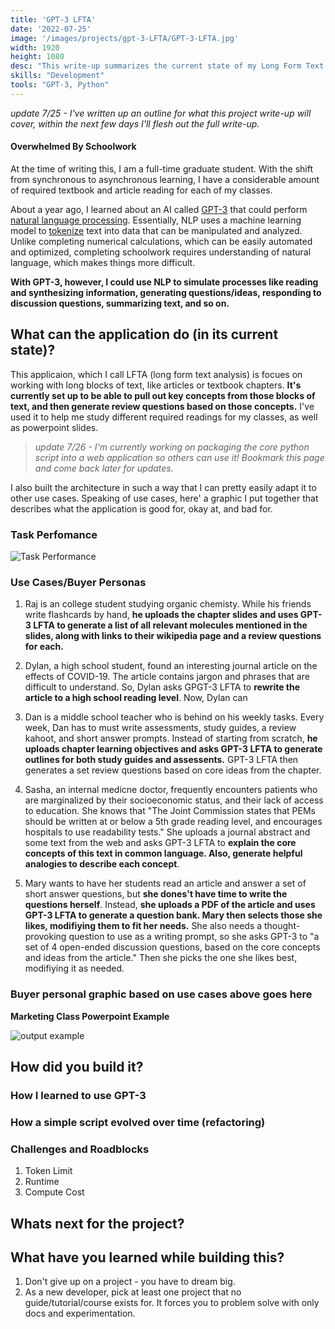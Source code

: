 ```yaml
---
title: 'GPT-3 LFTA'
date: '2022-07-25'
image: '/images/projects/gpt-3-LFTA/GPT-3-LFTA.jpg'
width: 1920
height: 1080
desc: "This write-up summarizes the current state of my Long Form Text Analysis (LFTA) project. It's written in python, and it uses artifical intelligence to pull key concepts from text and create review questions for those concepts. It's a work in progress, and you can find periodic updates here."
skills: "Development"
tools: "GPT-3, Python"
---
```


*update 7/25 - I've written up an outline for what this project write-up will cover, within the next few days I'll flesh out the full write-up.*

#### Overwhelmed By Schoolwork

At the time of writing this, I am a full-time graduate student. With the shift from synchronous to asynchronous learning, I have a considerable amount of required textbook and article reading for each of my classes. 

About a year ago, I learned about an AI called [GPT-3](https://openai.com/blog/gpt-3-apps/) that could perform [natural language processing](https://www.ibm.com/cloud/learn/natural-language-processing). Essentially, NLP uses a machine learning model to [tokenize](https://www.analyticsvidhya.com/blog/2020/05/what-is-tokenization-nlp/) text into data that can be manipulated and analyzed. Unlike completing numerical calculations, which can be easily automated and optimized, completing schoolwork requires understanding of natural language, which makes things more difficult. 

**With GPT-3, however, I could use NLP to simulate processes like reading and synthesizing information, generating questions/ideas, responding to discussion questions, summarizing text, and so on.**

## What can the application do (in its current state)?

This applicaion, which I call LFTA (long form text analysis) is focues on working with long blocks of text, like articles or textbook chapters. **It's currently set up to be able to pull out key concepts from those blocks of text, and then generate review questions based on those concepts.** I've used it to help me study different required readings for my classes, as well as powerpoint slides.

>*update 7/26 - I'm currently working on packaging the core python script into a web application so others can use it! Bookmark this page and come back later for updates.*

I also built the architecture in such a way that I can pretty easily adapt it to other use cases. Speaking of use cases, here' a graphic I put together that describes what the application is good for, okay at, and bad for.

### Task Perfomance
![Task Performance](/images/projects/gpt-3-LFTA/task-performance.jpg)

### Use Cases/Buyer Personas



1. Raj is an college student studying organic chemisty. While his friends write flashcards by hand, **he uploads the chapter slides and uses GPT-3 LFTA to generate a list of all relevant molecules mentioned in the slides, along with links to their wikipedia page and a review questions for each.**

2. Dylan, a high school student, found an interesting journal article on the effects of COVID-19. The article contains jargon and phrases that are difficult to understand. So, Dylan asks GPGT-3 LFTA to **rewrite the article to a high school reading level**. Now, Dylan can 

3. Dan is a middle school teacher who is behind on his weekly tasks. Every week, Dan has to must write assessments, study guides, a review kahoot, and short answer prompts. Instead of starting from scratch, **he uploads chapter learning objectives and asks GPT-3 LFTA to generate outlines for both study guides and assessents.** GPT-3 LFTA then generates a set review questions based on core ideas from the chapter.

4. Sasha, an internal medicne doctor, frequently encounters patients who are marginalized by their socioeconomic status, and their lack of access to education. She knows that "The Joint Commission states that PEMs should be written at or below a 5th grade reading level, and encourages hospitals to use readability tests." She uploads a journal abstract and some text from the web and asks GPT-3 LFTA to **explain the core concepts of this text in common language. Also, generate helpful analogies to describe each concept**. 

5. Mary wants to have her students read an article and answer a set of short answer questions, but **she dones't have time to write the questions herself**. Instead, **she uploads a PDF of the article and uses GPT-3 LFTA to generate a question bank. Mary then selects those she likes, modifiying them to fit her needs.** She also needs a thought-provoking question to use as a writing prompt, so she asks GPT-3 to "a set of 4 open-ended discussion questions, based on the core concepts and ideas from the article." Then she picks the one she likes best, modifiying it as needed.

### Buyer personal graphic based on use cases above goes here

**Marketing Class Powerpoint Example**

![output example](/images/projects/gpt-3-LFTA/output-example.png)

## How did you build it?
### How I learned to use GPT-3
### How a simple script evolved over time (refactoring)
### Challenges and Roadblocks

1. Token Limit
2. Runtime
3. Compute Cost

## Whats next for the project?

## What have you learned while building this?

1. Don't give up on a project - you have to dream big.
2. As a new developer, pick at least one project that no guide/tutorial/course exists for. It forces you to problem solve with only docs and experimentation.